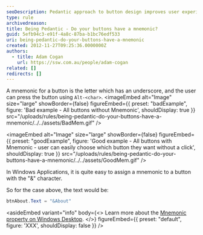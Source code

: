 ```yaml
---
seoDescription: Pedantic approach to button design improves user experience and accessibility by providing mnemonics for easy navigation.
type: rule
archivedreason:
title: Being Pedantic - Do your buttons have a mnemonic?
guid: 5efb94c3-e91f-4a8c-87ba-b1bc76edf533
uri: being-pedantic-do-your-buttons-have-a-mnemonic
created: 2012-11-27T09:25:36.0000000Z
authors:
  - title: Adam Cogan
    url: https://ssw.com.au/people/adam-cogan
related: []
redirects: []
---
```


A mnemonic for a button is the letter which has an underscore, and the user can press the button using `Alt-<char>`.
<imageEmbed
  alt="Image"
  size="large"
  showBorder={false}
  figureEmbed={{
    preset: "badExample",
    figure: 'Bad example - All buttons without Mnemonic',
    shouldDisplay: true
  }}
  src="/uploads/rules/being-pedantic-do-your-buttons-have-a-mnemonic/../../assets/BadMem.gif"
/>

<imageEmbed
  alt="Image"
  size="large"
  showBorder={false}
  figureEmbed={{
    preset: "goodExample",
    figure: 'Good example - All buttons with Mnemonic - user can easily choose which button they want without a click',
    shouldDisplay: true
  }}
  src="/uploads/rules/being-pedantic-do-your-buttons-have-a-mnemonic/../../assets/GoodMem.gif"
/>

In Windows Applications, it is quite easy to assign a mnemonic to a button with the "&" character.

So for the case above, the text would be:

```cs
btnAbout.Text = "&About"
```

<asideEmbed
  variant="info"
  body={<>
    Learn more about the [Mnemonic property on Windows Desktop](https://learn.microsoft.com/en-us/dotnet/api/system.windows.forms.label.usemnemonic?view=windowsdesktop-7.0).
  </>}
  figureEmbed={{
    preset: "default",
    figure: 'XXX',
    shouldDisplay: false
  }}
/>